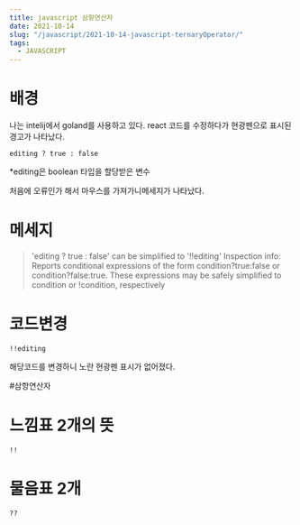 ```yaml
---
title: javascript 삼항연산자
date: 2021-10-14
slug: "/javascript/2021-10-14-javascript-ternaryOperator/"
tags:
  - JAVASCRIPT
--- 
```



# 배경
나는 intelij에서 goland를 사용하고 있다.
react 코드를 수정하다가 
현광펜으로 표시된 경고가 나타났다.

```
editing ? true : false
```
*editing은 boolean 타입을 할당받은 변수

처음에 오류인가 해서 마우스를 가져가니메세지가 나타났다.

# 메세지
>'editing ? true : false' can be simplified to '!!editing' 
 Inspection info: Reports conditional expressions of the form condition?true:false or condition?false:true. These expressions may be safely simplified to condition or !condition, respectively


# 코드변경
 ```
!!editing
 ```
 해당코드를 변경하니 노란 현광펜 표시가 없어졌다.
 
 #삼항연산자
 
 # 느낌표 2개의 뜻
 ```
!!
```

# 물음표 2개 
```
??
```
 
 